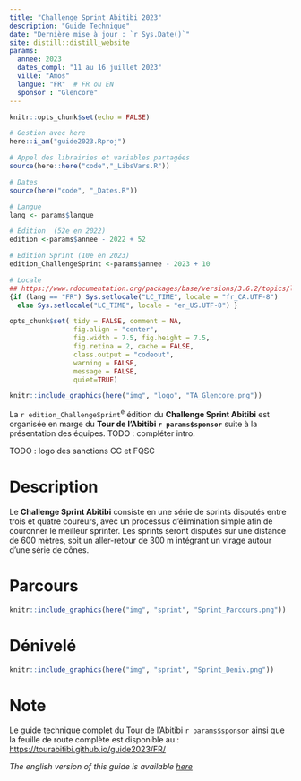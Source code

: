 ```yaml
---
title: "Challenge Sprint Abitibi 2023"
description: "Guide Technique"
date: "Dernière mise à jour : `r Sys.Date()`"
site: distill::distill_website
params:
  annee: 2023
  dates_compl: "11 au 16 juillet 2023"
  ville: "Amos"
  langue: "FR"  # FR ou EN
  sponsor : "Glencore"
---
```


<!-- Analytics Matomo dans le fichier _footer.html -->

<!-- Pour render : rmarkdown::render_site('guide_sprint_FR') -->

```r
knitr::opts_chunk$set(echo = FALSE)

# Gestion avec here
here::i_am("guide2023.Rproj")

```

```r
# Appel des librairies et variables partagées
source(here::here("code","_LibsVars.R"))

# Dates
source(here("code", "_Dates.R"))

# Langue
lang <- params$langue

# Edition  (52e en 2022)
edition <-params$annee - 2022 + 52

# Edition Sprint (10e en 2023)
edition_ChallengeSprint <-params$annee - 2023 + 10

# Locale
## https://www.rdocumentation.org/packages/base/versions/3.6.2/topics/locales
{if (lang == "FR") Sys.setlocale("LC_TIME", locale = "fr_CA.UTF-8") 
  else Sys.setlocale("LC_TIME", locale = "en_US.UTF-8") }

opts_chunk$set( tidy = FALSE, comment = NA,
                fig.align = "center",
                fig.width = 7.5, fig.height = 7.5,
                fig.retina = 2, cache = FALSE,
                class.output = "codeout",
                warning = FALSE,
                message = FALSE,
                quiet=TRUE)

```

```r
knitr::include_graphics(here("img", "logo", "TA_Glencore.png"))
```


La `r edition_ChallengeSprint`^e^ édition du **Challenge Sprint Abitibi** est organisée en marge du **Tour de l'Abitibi `r params$sponsor`** suite à la présentation des équipes. TODO : compléter intro.

TODO : logo des sanctions CC et FQSC

# Description

Le **Challenge Sprint Abitibi** consiste en une série de sprints disputés entre trois et quatre coureurs, avec un processus d’élimination simple afin de couronner le meilleur sprinter. Les sprints seront disputés sur une distance de 600 mètres, soit un aller-retour de 300 m intégrant un virage autour d’une série de cônes.

# Parcours

```r
knitr::include_graphics(here("img", "sprint", "Sprint_Parcours.png"))
```

# Dénivelé

```r
knitr::include_graphics(here("img", "sprint", "Sprint_Deniv.png"))
```


# Note

Le guide technique complet du Tour de l'Abitibi `r params$sponsor` ainsi que la feuille de route complète est disponible au : <a href="../FR/index.html" target="_blank">https://tourabitibi.github.io/guide2023/FR/</a> 

*The english version of this guide is available <a href="../sprint_EN/index.html" target="_blank">here</a>* 